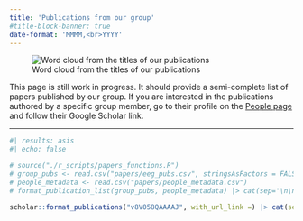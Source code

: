 ```yaml
---
title: 'Publications from our group'
#title-block-banner: true
date-format: 'MMMM,<br>YYYY'
---
```

![Word cloud from the titles of our publications](./img/word_cloud_25.webp){fig-alt="Word cloud from the titles of our publications"}

This page is still work in progress. It should provide a semi-complete list of papers published by our
group. If you are interested in the publications authored by a specific group member,
go to their profile on the [People page](./people.html) and follow their Google Scholar link.

----

```r
#| results: asis
#| echo: false

# source("./r_scripts/papers_functions.R")
# group_pubs <- read.csv("papers/eeg_pubs.csv", stringsAsFactors = FALSE)
# people_metadata <- read.csv("papers/people_metadata.csv")
# format_publication_list(group_pubs, people_metadata) |> cat(sep='\n\n')

scholar::format_publications("v8V058QAAAAJ", with_url_link =) |> cat(sep='\n\n')
```

